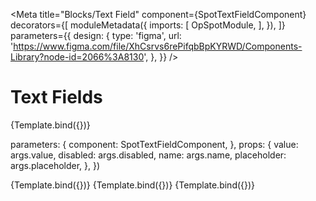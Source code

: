 

<Meta 
  title="Blocks/Text Field"
  component={SpotTextFieldComponent}
  decorators={[
    moduleMetadata({
      imports: [
        OpSpotModule,
      ],
    }),
  ]}
  parameters={{
    design: {
      type: 'figma',
      url: 'https://www.figma.com/file/XhCsrvs6rePifqbBpKYRWD/Components-Library?node-id=2066%3A8130',
    },
  }}
/>

# Text Fields

<Canvas>
  <Story
    name="Default"
  >
    {Template.bind({})}
  </Story>
</Canvas>

<ArgsTable of={SpotTextFieldComponent} />

  parameters: {
    component: SpotTextFieldComponent,
  },
  props: {
    value: args.value,
    disabled: args.disabled,
    name: args.name,
    placeholder: args.placeholder,
  },
})

<Canvas>
  <Story
    name="Preset value"
    args={{
      value: 'I have a value set',
    }}
  >
    {Template.bind({})}
  </Story>
</Canvas>
<Canvas>
  <Story
    name="Disabled"
    args={{
      disabled: true,
    }}
  >
    {Template.bind({})}
  </Story>
</Canvas>
<Canvas>
  <Story
    name="Placeholder"
    args={{
      placeholder: 'Placeholders get cut off if they\'re too long',
    }}
  >
    {Template.bind({})}
  </Story>
</Canvas>
